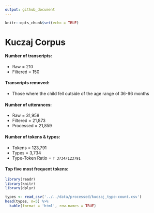 ```yaml
---
output: github_document
---
```


```r
knitr::opts_chunk$set(echo = TRUE)
```

# Kuczaj Corpus

#### Number of transcripts:
* Raw = 210
* Filtered = 150 
  
#### Transcripts removed:  
* Those where the child fell outside of the age range of 36-96 months  

#### Number of utterances:
* Raw = 31,958
* Filtered = 21,873
* Processed = 21,859

#### Number of tokens & types:
* Tokens = 123,791
* Types = 3,734
* Type-Token Ratio = `r 3734/123791`
  
#### Top five most frequent tokens: 
```r
library(readr)
library(knitr)
library(dplyr)

types <- read_csv('../../data/processed/kuczaj_type-count.csv')
head(types, n=5) %>% 
  kable(format = 'html', row.names = TRUE)

```

